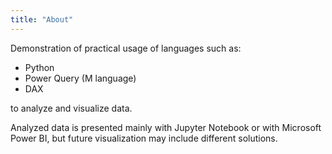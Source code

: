 ```yaml
---
title: "About"
---
```


Demonstration of practical usage of languages such as:

- Python
- Power Query (M language)
- DAX

to analyze and visualize data.

Analyzed data is presented mainly with Jupyter Notebook or with Microsoft Power BI, but future visualization may include different solutions.
